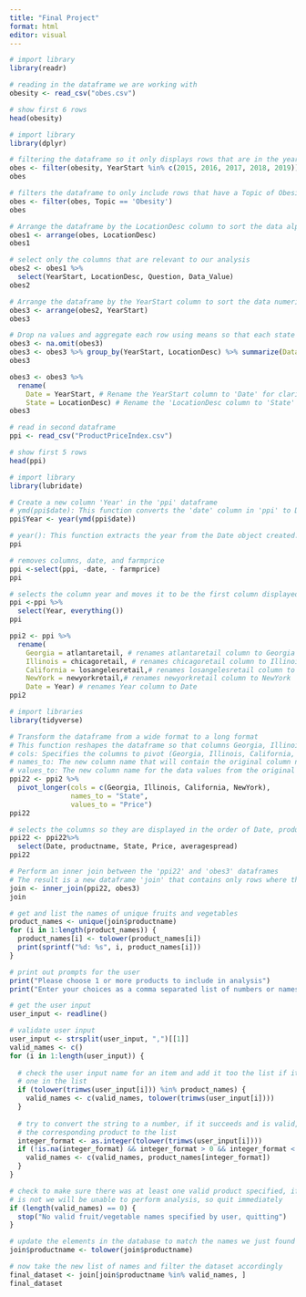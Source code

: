 ```yaml
---
title: "Final Project"
format: html
editor: visual
---
```


```r
# import library
library(readr) 

# reading in the dataframe we are working with
obesity <- read_csv("obes.csv") 

# show first 6 rows
head(obesity)
```

```r
# import library
library(dplyr)

# filtering the dataframe so it only displays rows that are in the years 2015-2019
obes <- filter(obesity, YearStart %in% c(2015, 2016, 2017, 2018, 2019))
obes
```

```r
# filters the dataframe to only include rows that have a Topic of Obesity 
obes <- filter(obes, Topic == 'Obesity')
obes
```

```r
# Arrange the dataframe by the LocationDesc column to sort the data alphabetically by location description
obes1 <- arrange(obes, LocationDesc)
obes1
```

```r
# select only the columns that are relevant to our analysis
obes2 <- obes1 %>%
  select(YearStart, LocationDesc, Question, Data_Value) 
obes2
```

```r
# Arrange the dataframe by the YearStart column to sort the data numerically by year
obes3 <- arrange(obes2, YearStart)
obes3
```

```r
# Drop na values and aggregate each row using means so that each state has 1 row for each year
obes3 <- na.omit(obes3)
obes3 <- obes3 %>% group_by(YearStart, LocationDesc) %>% summarize(Data_Value = mean(Data_Value))
obes3
```

```r
obes3 <- obes3 %>%
  rename(
    Date = YearStart, # Rename the YearStart column to 'Date' for clarity
    State = LocationDesc) # Rename the 'LocationDesc column to 'State' for clarity
obes3
```

```r
# read in second dataframe
ppi <- read_csv("ProductPriceIndex.csv")

# show first 5 rows
head(ppi) 
```

```r
# import library
library(lubridate)

# Create a new column 'Year' in the 'ppi' dataframe
# ymd(ppi$date): This function converts the 'date' column in 'ppi' to Date format (Year-Month-Day)
ppi$Year <- year(ymd(ppi$date))

# year(): This function extracts the year from the Date object created.
ppi
```

```r
# removes columns, date, and farmprice
ppi <-select(ppi, -date, - farmprice)
ppi
```

```r
# selects the column year and moves it to be the first column displayed and everything else after
ppi <-ppi %>%
  select(Year, everything())
ppi
```

```r
ppi2 <- ppi %>%
  rename(
    Georgia = atlantaretail, # renames atlantaretail column to Georgia
    Illinois = chicagoretail, # renames chicagoretail column to Illinois
    California = losangelesretail,# renames losangelesretail column to California
    NewYork = newyorkretail,# renames newyorkretail column to NewYork
    Date = Year) # renames Year column to Date 
ppi2
```

```r
# import libraries
library(tidyverse)

# Transform the dataframe from a wide format to a long format
# This function reshapes the dataframe so that columns Georgia, Illinois, California, and New York are combined into a single column 'State'.
# cols: Specifies the columns to pivot (Georgia, Illinois, California, NewYork).
# names_to: The new column name that will contain the original column names after transformation (State).
# values_to: The new column name for the data values from the original columns (Price).
ppi22 <- ppi2 %>%
  pivot_longer(cols = c(Georgia, Illinois, California, NewYork),
               names_to = "State",
               values_to = "Price")
ppi22
```

```r
# selects the columns so they are displayed in the order of Date, productname, State, Price, averagespread
ppi22 <- ppi22%>%
  select(Date, productname, State, Price, averagespread)
ppi22
```

```r
# Perform an inner join between the 'ppi22' and 'obes3' dataframes
# The result is a new dataframe 'join' that contains only rows where there is a match in the 'Date' and 'State' columns between 'ppi22' and 'obes3'.
join <- inner_join(ppi22, obes3)
join
```
``` r
# get and list the names of unique fruits and vegetables
product_names <- unique(join$productname)
for (i in 1:length(product_names)) {
  product_names[i] <- tolower(product_names[i])
  print(sprintf("%d: %s", i, product_names[i]))
}

# print out prompts for the user
print("Please choose 1 or more products to include in analysis")
print("Enter your choices as a comma separated list of numbers or names:")
```

``` r
# get the user input
user_input <- readline()
```

``` r
# validate user input
user_input <- strsplit(user_input, ",")[[1]]
valid_names <- c()
for (i in 1:length(user_input)) {
  
  # check the user input name for an item and add it too the list if it matches
  # one in the list
  if (tolower(trimws(user_input[i])) %in% product_names) {
    valid_names <- c(valid_names, tolower(trimws(user_input[i])))
  }
  
  # try to convert the string to a number, if it succeeds and is valid, add
  # the corresponding product to the list
  integer_format <- as.integer(tolower(trimws(user_input[i])))
  if (!is.na(integer_format) && integer_format > 0 && integer_format < 23) {
    valid_names <- c(valid_names, product_names[integer_format])
  }
}

# check to make sure there was at least one valid product specified, if there
# is not we will be unable to perform analysis, so quit immediately
if (length(valid_names) == 0) {
  stop("No valid fruit/vegetable names specified by user, quitting")
}
```

``` r
# update the elements in the database to match the names we just found
join$productname <- tolower(join$productname)

# now take the new list of names and filter the dataset accordingly
final_dataset <- join[join$productname %in% valid_names, ]
final_dataset
```